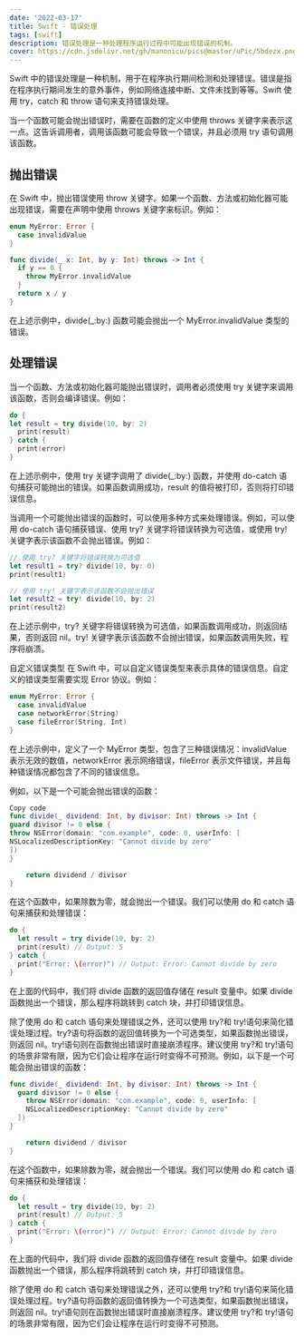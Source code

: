 ```yaml
---
date: '2022-03-17'
title: Swift - 错误处理
tags: [swift]
description: 错误处理是一种处理程序运行过程中可能出现错误的机制。
cover: https://cdn.jsdelivr.net/gh/manonicu/pics@master/uPic/5bdezx.png
---
```


Swift 中的错误处理是一种机制，用于在程序执行期间检测和处理错误。错误是指在程序执行期间发生的意外事件，例如网络连接中断、文件未找到等等。Swift 使用 try，catch 和 throw 语句来支持错误处理。

当一个函数可能会抛出错误时，需要在函数的定义中使用 throws 关键字来表示这一点。这告诉调用者，调用该函数可能会导致一个错误，并且必须用 try 语句调用该函数。

## 抛出错误

在 Swift 中，抛出错误使用 throw 关键字。如果一个函数、方法或初始化器可能出现错误，需要在声明中使用 throws 关键字来标识。例如：

```swift
enum MyError: Error {
  case invalidValue
}

func divide(_ x: Int, by y: Int) throws -> Int {
  if y == 0 {
    throw MyError.invalidValue
  }
  return x / y
}
```

在上述示例中，divide(\_:by:) 函数可能会抛出一个 MyError.invalidValue 类型的错误。

## 处理错误

当一个函数、方法或初始化器可能抛出错误时，调用者必须使用 try 关键字来调用该函数，否则会编译错误。例如：

```swift
do {
let result = try divide(10, by: 2)
  print(result)
} catch {
  print(error)
}
```

在上述示例中，使用 try 关键字调用了 divide(\_:by:) 函数，并使用 do-catch 语句捕获可能抛出的错误。如果函数调用成功，result 的值将被打印，否则将打印错误信息。

当调用一个可能抛出错误的函数时，可以使用多种方式来处理错误。例如，可以使用 do-catch 语句捕获错误、使用 try? 关键字将错误转换为可选值，或使用 try! 关键字表示该函数不会抛出错误。例如：

```swift
// 使用 try? 关键字将错误转换为可选值
let result1 = try? divide(10, by: 0)
print(result1)

// 使用 try! 关键字表示该函数不会抛出错误
let result2 = try! divide(10, by: 2)
print(result2)
```

在上述示例中，try? 关键字将错误转换为可选值，如果函数调用成功，则返回结果，否则返回 nil。try! 关键字表示该函数不会抛出错误，如果函数调用失败，程序将崩溃。

自定义错误类型
在 Swift 中，可以自定义错误类型来表示具体的错误信息。自定义的错误类型需要实现 Error 协议。例如：

```swift
enum MyError: Error {
  case invalidValue
  case networkError(String)
  case fileError(String, Int)
}
```

在上述示例中，定义了一个 MyError 类型，包含了三种错误情况：invalidValue 表示无效的数值，networkError 表示网络错误，fileError 表示文件错误，并且每种错误情况都包含了不同的错误信息。

例如，以下是一个可能会抛出错误的函数：

```swift
Copy code
func divide(_ dividend: Int, by divisor: Int) throws -> Int {
guard divisor != 0 else {
throw NSError(domain: "com.example", code: 0, userInfo: [
NSLocalizedDescriptionKey: "Cannot divide by zero"
])
}

    return dividend / divisor
}
```

在这个函数中，如果除数为零，就会抛出一个错误。我们可以使用 do 和 catch 语句来捕获和处理错误：

```swift
do {
  let result = try divide(10, by: 2)
  print(result) // Output: 5
} catch {
  print("Error: \(error)") // Output: Error: Cannot divide by zero
}
```

在上面的代码中，我们将 divide 函数的返回值存储在 result 变量中。如果 divide 函数抛出一个错误，那么程序将跳转到 catch 块，并打印错误信息。

除了使用 do 和 catch 语句来处理错误之外，还可以使用 try?和 try!语句来简化错误处理过程。try?语句将函数的返回值转换为一个可选类型，如果函数抛出错误，则返回 nil。try!语句则在函数抛出错误时直接崩溃程序。建议使用 try?和 try!语句的场景非常有限，因为它们会让程序在运行时变得不可预测。例如，以下是一个可能会抛出错误的函数：

```swift
func divide(_ dividend: Int, by divisor: Int) throws -> Int {
  guard divisor != 0 else {
    throw NSError(domain: "com.example", code: 0, userInfo: [
    NSLocalizedDescriptionKey: "Cannot divide by zero"
  ])
}

    return dividend / divisor
}
```

在这个函数中，如果除数为零，就会抛出一个错误。我们可以使用 do 和 catch 语句来捕获和处理错误：

```swift
do {
  let result = try divide(10, by: 2)
  print(result) // Output: 5
} catch {
  print("Error: \(error)") // Output: Error: Cannot divide by zero
}
```

在上面的代码中，我们将 divide 函数的返回值存储在 result 变量中。如果 divide 函数抛出一个错误，那么程序将跳转到 catch 块，并打印错误信息。

除了使用 do 和 catch 语句来处理错误之外，还可以使用 try?和 try!语句来简化错误处理过程。try?语句将函数的返回值转换为一个可选类型，如果函数抛出错误，则返回 nil。try!语句则在函数抛出错误时直接崩溃程序。建议使用 try?和 try!语句的场景非常有限，因为它们会让程序在运行时变得不可预测。
